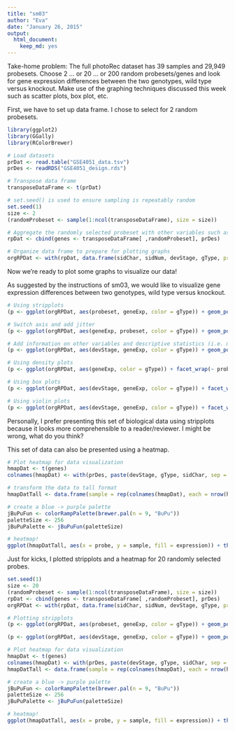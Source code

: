 ```yaml
---
title: "sm03"
author: "Eva"
date: "January 26, 2015"
output:
  html_document:
    keep_md: yes
---
```


Take-home problem: The full photoRec dataset has 39 samples and 29,949 probesets. Choose 2 … or 20 … or 200 random probesets/genes and look for gene expression differences between the two genotypes, wild type versus knockout. Make use of the graphing techniques discussed this week such as scatter plots, box plot, etc.

First, we have to set up data frame. I chose to select for 2 random probesets. 

```r
library(ggplot2)
library(GGally)
library(RColorBrewer)

# Load datasets
prDat <- read.table("GSE4051_data.tsv")
prDes <- readRDS("GSE4051_design.rds")

# Transpose data frame
transposeDataFrame <- t(prDat)

# set.seed() is used to ensure sampling is repeatably random
set.seed(1)
size <- 2
(randomProbeset <- sample(1:ncol(transposeDataFrame), size = size))

# Aggregate the randomly selected probeset with other variables such as devStage and gType.
rpDat <- cbind(genes <- transposeDataFrame[ ,randomProbeset], prDes)

# Organize data frame to prepare for plotting graphs
orgRPDat <- with(rpDat, data.frame(sidChar, sidNum, devStage, gType, probeset = factor(rep(c(colnames(rpDat[1:size])), each = nrow(rpDat))), geneExp = c(genes)))
```

Now we're ready to plot some graphs to visualize our data!

As suggested by the instructions of sm03, we would like to visualize gene expression differences between two genotypes, wild type versus knockout. 

```r
# Using stripplots
(p <- ggplot(orgRPDat, aes(probeset, geneExp, color = gType)) + geom_point())

# Switch axis and add jitter
(p <- ggplot(orgRPDat, aes(geneExp, probeset, color = gType)) + geom_point(position = position_jitter(height = 0.1)))

# Add information on other variables and descriptive statistics (i.e. mean)
(p <- ggplot(orgRPDat, aes(devStage, geneExp, color = gType)) + geom_point() + facet_wrap(~ probeset) + stat_summary(fun.y = mean, geom = "point", shape = 4, size = 4))

# Using density plots
(p <- ggplot(orgRPDat, aes(geneExp, color = gType)) + facet_wrap(~ probeset) + stat_density(geom = "line", position = "identity") + geom_point(aes(y = 0.05), position = position_jitter(height = 0.005)))

# Using box plots
(p <- ggplot(orgRPDat, aes(devStage, geneExp, color = gType)) + facet_wrap(~ probeset) + geom_boxplot())

# Using violin plots
(p <- ggplot(orgRPDat, aes(devStage, geneExp, color = gType)) + facet_wrap(~ probeset) + geom_violin())
```

Personally, I prefer presenting this set of biological data using stripplots because it looks more comprehensible to a reader/reviewer. I might be wrong, what do you think?

This set of data can also be presented using a heatmap. 

```r
# Plot heatmap for data visualization
hmapDat <- t(genes)
colnames(hmapDat) <- with(prDes, paste(devStage, gType, sidChar, sep = "_"))

# transform the data to tall format
hmapDatTall <- data.frame(sample = rep(colnames(hmapDat), each = nrow(hmapDat)), probe = rownames(hmapDat), expression = c(hmapDat))

# create a blue -> purple palette
jBuPuFun <- colorRampPalette(brewer.pal(n = 9, "BuPu"))
paletteSize <- 256
jBuPuPalette <- jBuPuFun(paletteSize)

# heatmap!
ggplot(hmapDatTall, aes(x = probe, y = sample, fill = expression)) + theme(axis.text.x = element_text(angle = 90, hjust = 1, vjust = 0.5)) + geom_tile() + scale_fill_gradient2(low = jBuPuPalette[1], mid = jBuPuPalette[paletteSize/2], high = jBuPuPalette[paletteSize], midpoint = (max(hmapDatTall$expression) + min(hmapDatTall$expression)) / 2, name = "Expression")

```

Just for kicks, I plotted stripplots and a heatmap for 20 randomly selected probes. 

```r
set.seed(1)
size <- 20
(randomProbeset <- sample(1:ncol(transposeDataFrame), size = size))
rpDat <- cbind(genes <- transposeDataFrame[ ,randomProbeset], prDes)
orgRPDat <- with(rpDat, data.frame(sidChar, sidNum, devStage, gType, probeset = factor(rep(c(colnames(rpDat[1:size])), each = nrow(rpDat))), geneExp = c(genes)))

# Plotting stripplots
(p <- ggplot(orgRPDat, aes(probeset, geneExp, color = gType)) + geom_point() + theme(axis.text.x = element_text(angle = 90, hjust = 1, vjust = 0.5)))

(p <- ggplot(orgRPDat, aes(devStage, geneExp, color = gType)) + geom_point() + theme(axis.text.x = element_text(angle = 90, hjust = 1, vjust = 0.5)) + facet_wrap(~ probeset) + stat_summary(fun.y = mean, geom = "point", shape = 4, size = 4))

# Plot heatmap for data visualization
hmapDat <- t(genes)
colnames(hmapDat) <- with(prDes, paste(devStage, gType, sidChar, sep = "_"))
hmapDatTall <- data.frame(sample = rep(colnames(hmapDat), each = nrow(hmapDat)), probe = rownames(hmapDat), expression = c(hmapDat))

# create a blue -> purple palette
jBuPuFun <- colorRampPalette(brewer.pal(n = 9, "BuPu"))
paletteSize <- 256
jBuPuPalette <- jBuPuFun(paletteSize)

# heatmap!
ggplot(hmapDatTall, aes(x = probe, y = sample, fill = expression)) + theme(axis.text.x = element_text(angle = 90, hjust = 1, vjust = 0.5)) + geom_tile() + scale_fill_gradient2(low = jBuPuPalette[1], mid = jBuPuPalette[paletteSize/2], high = jBuPuPalette[paletteSize], midpoint = (max(hmapDatTall$expression) + min(hmapDatTall$expression)) / 2, name = "Expression")

```

